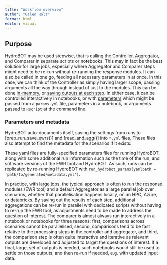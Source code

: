 ```yaml
---
title: "Workflow overview"
author: "Galen Holt"
format: html
editor: visual
---
```


## Purpose

HydroBOT may be used stepwise, that is calling the Controller, Aggregator, and Comparer in separate scripts or notebooks. This may in fact be the best solution for large jobs, especially where Aggregator and Comparer steps might need to be re-run without re-running the response modules. It can also be called in one go, feeding all necessary parameters in at once. In this case, we can think of the Controller as simply having larger scope, passing arguments all the way through instead of just to the modules. This can be done [in-memory](workflow_in_memory.qmd), or [saving outputs at each step](workflow_save_steps.qmd). In either case, it can be controlled interactively in notebooks, or with [parameters](workflow_parameters.qmd) which might be passed from a `params.yml` file, parameters in a notebook, or arguments passed to `Rscript` at the command line.

::: callout-important
### Parameters and metadata

HydroBOT auto-documents itself, saving the settings from runs to \[prep_run_save_ewrs()\] and \[read_and_agg()\] into `*.yml` files. These files also attempt to find the metadata for the scenarios if it exists.

These yaml files are fully-specified parameters files for running HydroBOT, along with some additional run information such as the time of the run, and software versions of the EWR tool and HydroBOT. As such, runs can be replicated by re-running HydroBOT with `run_hydrobot_params(yamlpath = 'path/to/generated/metadata.yml')`.
:::

In practice, with large jobs, the typical approach is often to run the response modules (EWR tool) and a default Aggregator as a large parallel job over scenarios, whether that parallelisation happens locally, on an HPC, Azure, or databricks. By saving out the results of each step, additional aggregations can be re-run in parallel with dedicated scripts without having to re-run the EWR tool, as adjustments need to be made to address the question of interest. The comparer is almost always run interactively in a notebook or notebooks for three reasons; first, comparisons across scenarios cannot be parallelised, second, comparisons tend to be fast relative to the processing steps in the controller and aggregator, and third, the comparison step is often quite interactive and iterative as relevant outputs are developed and adjusted to target the questions of interest. If a final, large, set of outputs is needed, such notebooks would still be used to settle on those outputs, and then re-run if needed, e.g. with updated input data.

